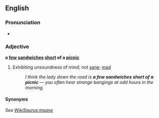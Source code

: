 == English ==
=== Pronunciation ===
* {{audio|en-uk-a few sandwiches short of a picnic.ogg|Audio (UK)}}

=== Adjective ===
'''a [[few]] [[sandwich]]es [[short]] of a [[picnic]]'''
# {{idiom}} Exhibiting unsoundness of mind; not [[sane]]; [[mad]]
#: ''I think the lady down the road is '''a few sandwiches short of a picnic''' &mdash; you often hear strange bangings at odd hours in the morning.''

==== Synonyms ====
''See [[WikiSaurus:insane]]''